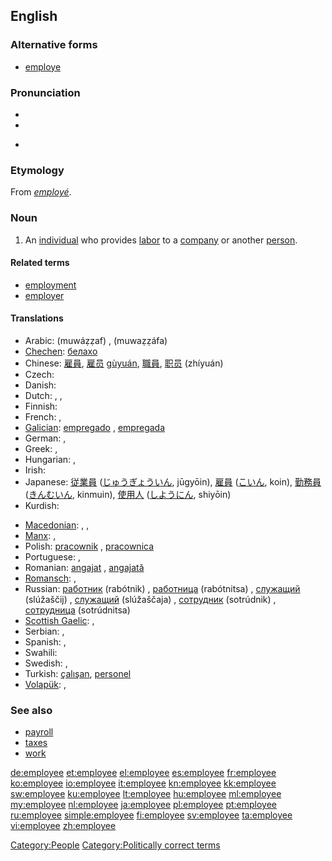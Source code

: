 ==English==

===Alternative forms===
* [[employe]]

===Pronunciation===
* {{IPA|/ɪmˌplɔɪˈiː/}}
* {{audio|en-us-employee.ogg|Audio (US)}}

* {{rhymes|iː}}

===Etymology===
From {{etyl|fr}} ''[[employé]]''.

===Noun===
{{wikipedia}}
{{en-noun}}

# An [[individual]] who provides [[labor]] to a [[company]] or another [[person]].

====Related terms====
* [[employment]]
* [[employer]]

====Translations====
{{trans-top|individual who provides labor to a company or another person}}
* Arabic: {{Arab|[[موظف]]}} (muwáẓẓaf) {{m}}, {{Arab|[[موظفة]]}} (muwaẓẓáfa) {{f}}
* [[Chechen]]: [[белахо]]
* Chinese: [[雇員]], [[雇员]] [[gùyuán]], [[職員]], [[职员]] (zhíyuán)
* Czech: {{t+|cs|zaměstnanec|m}}
* Danish: {{t-|da|ansat|c}}
* Dutch: {{t+|nl|bediende|m|f}}, {{t+|nl|werknemer|m}}, {{t-|nl|medewerker|m}}
* Finnish: {{t+|fi|työntekijä}}
* French: {{t+|fr|employé|m}}, {{t+|fr|employée|f}}
* [[Galician]]: [[empregado]] {{m}}, [[empregada]] {{f}}
* German: {{t+|de|Angestellter|m}}, {{t+|de|Angestellte|f}}
* Greek: {{t+|el|υπάλληλος|m|f|tr=ipálilos}},  {{t|el|εργοδοτούμενος|m|tr=ergoðotoúmenos}}
* Hungarian: {{t+|hu|alkalmazott}}, {{t+|hu|dolgozó}}
* Irish: {{t-|ga|fostaí|m|xs=Irish}}
* Japanese: [[従業員]] ([[じゅうぎょういん]], jūgyōin), [[雇員]] ([[こいん]], koin), [[勤務員]] ([[きんむいん]], kinmuin), [[使用人]] ([[しようにん]], shiyōin)
* Kurdish: {{t+|ku|karker|m, f}}
{{trans-mid}}
* [[Macedonian]]: {{t|mk|вработен|m|tr=vráboten}},  {{t-|mk|работник|m|tr=rábotnik}},  {{t-|mk|службеник|m|tr=slúžbenik}}
* [[Manx]]: {{t|gv|failleydagh|m}}, {{t|gv|obbree|m}}
* Polish: [[pracownik]] {{m}}, [[pracownica]] {{f}}
* Portuguese: {{t+|pt|empregado|m}}, {{t+|pt|empregada|f}}
* Romanian: [[angajat]] {{m}}, [[angajată]] {{f}}
* [[Romansch]]: {{t|rm|emploià|m}}, {{t|rm|emploiada|f}}
* Russian: [[работник]] (rabótnik) {{m}}, [[работница]] (rabótnitsa) {{f}}, [[служащий]] (slúžaščij) {{m}}, [[служащий]] (slúžaščaja) {{f}}, [[сотрудник]] (sotrúdnik) {{m}}, [[сотрудница]] (sotrúdnitsa) {{f}}
* [[Scottish Gaelic]]: {{t|gd|cosnaiche|m}}, {{t|gd|neach-obrach|m}}
* Serbian:  {{t|sr|запосленик|m|tr=zaposlenik}}, {{t|sr|послопримац|m|tr=posloprimac}}
* Spanish: {{t-|es|empleado|m}}, {{t-|es|empleada|f}}
* Swahili: {{t+|sw|mwajiriwa|xs=Swahili}}
* Swedish: {{t+|sv|anställd|c}}, {{t+|sv|arbetstagare|c}}
* Turkish: [[çalışan]], [[personel]]
* [[Volapük]]: {{qualifier|male or female}} {{t|vo|vobükäb}}, {{qualifier|male}} {{t|vo|hivobükäb}}
{{trans-bottom}}

===See also===
* [[payroll]]
* [[taxes]]
* [[work]]

[[Category:People]]
[[Category:Politically correct terms]]

[[de:employee]]
[[et:employee]]
[[el:employee]]
[[es:employee]]
[[fr:employee]]
[[ko:employee]]
[[io:employee]]
[[it:employee]]
[[kn:employee]]
[[kk:employee]]
[[sw:employee]]
[[ku:employee]]
[[lt:employee]]
[[hu:employee]]
[[ml:employee]]
[[my:employee]]
[[nl:employee]]
[[ja:employee]]
[[pl:employee]]
[[pt:employee]]
[[ru:employee]]
[[simple:employee]]
[[fi:employee]]
[[sv:employee]]
[[ta:employee]]
[[vi:employee]]
[[zh:employee]]